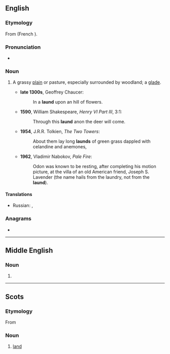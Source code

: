 ==English==

===Etymology===
From {{der|en|fro|launde||wooded area}} (French {{m|fro|lande}}).

===Pronunciation===
* {{IPA|en|/lɔːnd/}}

===Noun===
{{en-noun}}

# {{lb|en|archaic}} A grassy [[plain]] or pasture, especially surrounded by woodland; a [[glade]].
#* '''late 1300s''', Geoffrey Chaucer:
#*: In a '''laund''' upon an hill of flowers.
#* '''1590''', William Shakespeare, ''Henry VI Part III'', 3:1:
#*: Through this '''laund''' anon the deer will come.
#* '''1954''', J.R.R. Tolkien, ''The Two Towers'':
#*: About them lay long '''launds''' of green grass dappled with celandine and anemones,
#* '''1962''', Vladimir Nabokov, ''Pale Fire'':
#*: Odon was known to be resting, after completing his motion picture, at the villa of an old American friend, Joseph S. Lavender (the name hails from the laundry, not from the '''laund''').

====Translations====
{{trans-top|grassy plain or pasture}}
* Russian: {{t+|ru|поля́на}}, {{t+|ru|лужа́йка}}
{{trans-mid}}
{{trans-bottom}}

===Anagrams===
* {{anagrams|en|a=adlnu|Lunda|dunal|ulnad}}

----

==Middle English==

===Noun===
{{head|enm|noun}}

# {{alternative form of|enm|lond}}

----

==Scots==

===Etymology===
{{dercat|sco|ang|gmw-pro|gem-pro|ine-pro|inh=3}}
From {{inh|sco|enm|lond}}

===Noun===
{{sco-noun}}

# [[land]]